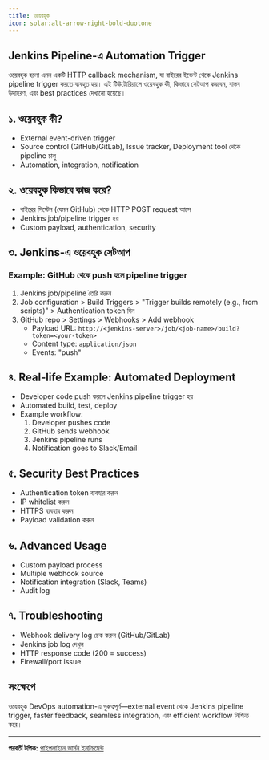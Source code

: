 ```yaml
---
title: ওয়েবহুক
icon: solar:alt-arrow-right-bold-duotone
---
```


## Jenkins Pipeline-এ Automation Trigger

ওয়েবহুক হলো এমন একটি HTTP callback mechanism, যা বাইরের ইভেন্ট থেকে Jenkins pipeline trigger করতে ব্যবহৃত হয়। এই টিউটোরিয়ালে ওয়েবহুক কী, কিভাবে সেটআপ করবেন, বাস্তব উদাহরণ, এবং best practices দেখানো হয়েছে।

## ১. ওয়েবহুক কী?
- External event-driven trigger
- Source control (GitHub/GitLab), Issue tracker, Deployment tool থেকে pipeline চালু
- Automation, integration, notification

## ২. ওয়েবহুক কিভাবে কাজ করে?
- বাইরের সিস্টেম (যেমন GitHub) থেকে HTTP POST request আসে
- Jenkins job/pipeline trigger হয়
- Custom payload, authentication, security

## ৩. Jenkins-এ ওয়েবহুক সেটআপ
### Example: GitHub থেকে push হলে pipeline trigger
1. Jenkins job/pipeline তৈরি করুন
2. Job configuration > Build Triggers > "Trigger builds remotely (e.g., from scripts)" > Authentication token দিন
3. GitHub repo > Settings > Webhooks > Add webhook
   - Payload URL: `http://<jenkins-server>/job/<job-name>/build?token=<your-token>`
   - Content type: `application/json`
   - Events: "push"

## ৪. Real-life Example: Automated Deployment
- Developer code push করলে Jenkins pipeline trigger হয়
- Automated build, test, deploy
- Example workflow:
  1. Developer pushes code
  2. GitHub sends webhook
  3. Jenkins pipeline runs
  4. Notification goes to Slack/Email

## ৫. Security Best Practices
- Authentication token ব্যবহার করুন
- IP whitelist করুন
- HTTPS ব্যবহার করুন
- Payload validation করুন

## ৬. Advanced Usage
- Custom payload process
- Multiple webhook source
- Notification integration (Slack, Teams)
- Audit log

## ৭. Troubleshooting
- Webhook delivery log চেক করুন (GitHub/GitLab)
- Jenkins job log দেখুন
- HTTP response code (200 = success)
- Firewall/port issue

## সংক্ষেপে
ওয়েবহুক DevOps automation-এ গুরুত্বপূর্ণ—external event থেকে Jenkins pipeline trigger, faster feedback, seamless integration, এবং efficient workflow নিশ্চিত করে।

---

**পরবর্তী টপিক:** [পাইপলাইনে ভার্সন ইনক্রিমেন্ট](/dev-ops/pipeline-version-increment)
